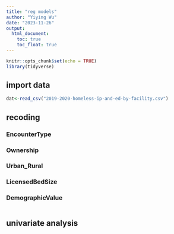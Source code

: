 ```yaml
---
title: "reg models"
author: "Yiying Wu"
date: "2023-11-26"
output: 
  html_document:
    toc: true
    toc_float: true
---
```


```r
knitr::opts_chunk$set(echo = TRUE)
library(tidyverse)
```

## import data
```r
dat<-read_csv("2019-2020-homeless-ip-and-ed-by-facility.csv")
```
## recoding
### EncounterType

### Ownership

### Urban_Rural


### LicensedBedSize


### DemographicValue
```r

```


## univariate analysis
```r

```

